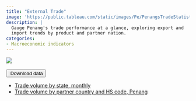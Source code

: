 ```yaml
---
title: "External Trade"
image: 'https://public.tableau.com/static/images/Pe/PenangsTradeStatistics/Externaltradebystate/1.png'
description: |
  Gauge Penang's trade performance at a glance, exploring export and 
  import trends by product and partner nation.
categories: 
- Macroeconomic indicators
---
```


```{=html}
<div class='tableauPlaceholder' id='viz1703205126992' style='position: relative'><noscript><a href='https:&#47;&#47;penanginstitute.org&#47;resources&#47;key-penang-statistics&#47;visualisations-of-key-indicators&#47;penang-external-trade&#47;'><img alt=' ' src='https:&#47;&#47;public.tableau.com&#47;static&#47;images&#47;Pe&#47;PenangsTradeStatistics&#47;Externaltradebystate&#47;1_rss.png' style='border: none' /></a></noscript><object class='tableauViz'  style='display:none;'><param name='host_url' value='https%3A%2F%2Fpublic.tableau.com%2F' /> <param name='embed_code_version' value='3' /> <param name='site_root' value='' /><param name='name' value='PenangsTradeStatistics&#47;Externaltradebystate' /><param name='tabs' value='yes' /><param name='toolbar' value='yes' /><param name='static_image' value='https:&#47;&#47;public.tableau.com&#47;static&#47;images&#47;Pe&#47;PenangsTradeStatistics&#47;Externaltradebystate&#47;1.png' /> <param name='animate_transition' value='yes' /><param name='display_static_image' value='yes' /><param name='display_spinner' value='yes' /><param name='display_overlay' value='yes' /><param name='display_count' value='yes' /><param name='language' value='en-US' /></object></div>                <script type='text/javascript'>                    var divElement = document.getElementById('viz1703205126992');                    var vizElement = divElement.getElementsByTagName('object')[0];                    vizElement.style.width='1000px';vizElement.style.height='850px';                    var scriptElement = document.createElement('script');                    scriptElement.src = 'https://public.tableau.com/javascripts/api/viz_v1.js';                    vizElement.parentNode.insertBefore(scriptElement, vizElement);                </script>
```

</br> 
<div class="btn-group" role="group">
  <button type="button" class="btn btn-primary dropdown-toggle" data-bs-toggle="dropdown" aria-expanded="false">
    <i class="bi bi-download"></i> Download data
  </button>
  <ul class="dropdown-menu">
    <li><a class="dropdown-item" href="https://docs.google.com/spreadsheets/d/e/2PACX-1vTXPphxXsVCens8610825ZL2PlrfwJLDRFgnIohNM3omCzQnbtB5U9zhlV_UD-Ph_Kj7R_jadtsMc7a/pub?gid=1137776307&single=true&output=csv">Trade volume by state, monthly</a></li>
    <li><a class="dropdown-item" href="https://drive.google.com/file/d/1z4-qFLIR4rBf8hFYqJyzDmiEIZs469cQ/view?usp=sharing">Trade volume by partner country and HS code, Penang</a></li>
  </ul>
</div>

